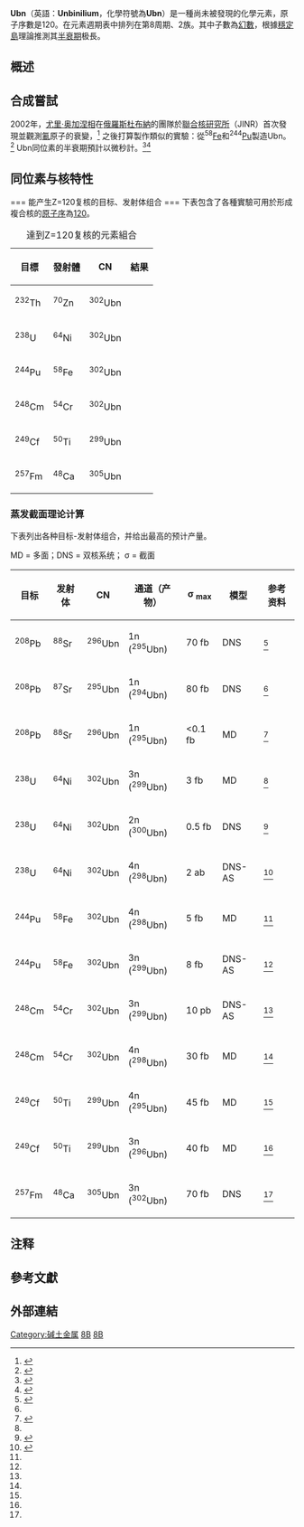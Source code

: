 {{pp-vandalism|expiry=2023-03-26T19:32:48+00:00|small=yes}}
{{Infobox element
|name=Ubn
|enname=Unbinilium
|number=120
|symbol=Ubn
|left=[[Uue|Uue]]
|right=[[Ubu|Ubu]]
|above=[[鐳|鐳]]
|below=(Usn)
|series=未知
|predicted series=鹼土金屬
|series comment=可能為[[鹼土金屬|鹼土金屬]]
|group=2
|period=8
|block=s
|phase color=
|appearance=
|image name=
|image size=
|image name comment=
|image name 2=
|image size 2=
|image name 2 comment=
|atomic mass=
|atomic mass 2=
|atomic mass comment=未知
|electron configuration= [[[Og|[Og]]] 8s<sup>2</sup><br />（預測<ref name=Haire/>）
|electrons per shell=2, 8, 18, 32, 32, 18, 8, 2<br />（預測）
|color=
|phase=固體
|phase comment=（預測）<ref name=Haire/>
|density gplstp=
|density gpcm3nrt=7（預測）<ref name=Haire/>
|density gpcm3nrt 2=
|density gpcm3nrt 3=
|density gpcm3mp=
|melting point K=953
|melting point C=680
|melting point F=1256（預測）<ref name=Haire/>
|melting point pressure=
|sublimation point K=
|sublimation point C=
|sublimation point F=
|sublimation point pressure=
|boiling point K=
|boiling point C=
|boiling point F=
|boiling point pressure=
|triple point K=
|triple point kPa=
|triple point K 2=
|triple point kPa 2=
|critical point K=
|critical point MPa=
|heat fusion=
|heat fusion 2=
|heat fusion pressure=
|heat vaporization=
|heat vaporization pressure=
|heat capacity=
|heat capacity pressure=
|vapor pressure 1=
|vapor pressure 10=
|vapor pressure 100=
|vapor pressure 1 k=
|vapor pressure 10 k=
|vapor pressure 100 k=
|vapor pressure comment=
|crystal structure=
|oxidation states='''2''', 4（預測）<ref name=Haire>{{cite book| title = The Chemistry of the Actinide and Transactinide Elements| editor1-last = Morss|editor2-first = Norman M.| editor2-last = Edelstein| editor3-last = Fuger|editor3-first = Jean| last = Haire|first = Richard G.| chapter = Transactinides and the future elements| publisher = [[Springer_Science+Business_Media|Springer Science+Business Media]]| year = 2006| isbn = 1-4020-3555-1| location = Dordrecht, The Netherlands| edition = 3rd| ref = CITEREFHaire2006}}</ref>
|oxidation states comment=
|electronegativity=
|number of ionization energies=1
|1st ionization energy=578.9（預測）<ref name=Haire/>
|2nd ionization energy=
|3rd ionization energy=
|atomic radius=200（預測）<ref name=Haire/>
|atomic radius calculated=
|covalent radius=
|Van der Waals radius=
|physical properties =
|magnetic ordering=
|electrical resistivity=
|electrical resistivity at 0=
|electrical resistivity at 20=
|thermal conductivity=
|thermal conductivity 2=
|thermal diffusivity=
|thermal expansion=
|thermal expansion at 25=
|speed of sound=
|speed of sound rod at 20=
|speed of sound rod at r.t.=
|Tensile strength=
|Young's modulus=
|Shear modulus=
|Bulk modulus=
|Poisson ratio=
|Mohs hardness=
|Vickers hardness=
|Brinell hardness=
|CAS number=
|isotopes=
{{Elementbox_isotopes_decay | mn=295| sym=Ubn  | isotope_comment =<small>{{nowrap|（預測）}}</small> | isotope_ref =<ref name="EXON">{{cite conference |title=Remarks on the Fission Barriers of SHN and Search for Element 120 |first1=S. |last1=Hofmann |first2=S. |last2=Heinz |first3=R. |last3=Mann |first4=J. |last4=Maurer |first5=G. |last5=Münzenberg |first6=S. |last6=Antalic |first7=W. |last7=Barth |first8=H. G. |last8=Burkhard |first9=L. |last9=Dahl |first10=K. |last10=Eberhardt |first11=R. |last11=Grzywacz |first12=J. H. |last12=Hamilton |first13=R. A. |last13=Henderson |first14=J. M. |last14=Kenneally |first15=B. |last15=Kindler |first16=I. |last16=Kojouharov |first17=R. |last17=Lang |first18=B. |last18=Lommel |first19=K. |last19=Miernik |first20=D. |last20=Miller |first21=K. J. |last21=Moody |first22=K. |last22=Morita |first23=K. |last23=Nishio |first24=A. G. |last24=Popeko |first25=J. B. |last25=Roberto |first26=J. |last26=Runke |first27=K. P. |last27=Rykaczewski |first28=S. |last28=Saro |first29=C. |last29=Schneidenberger |first30=H. J. |last30=Schött |first31=D. A. |last31=Shaughnessy |first32=M. A. |last32=Stoyer |first33=P. |last33=Thörle-Pospiech |first34=K. |last34=Tinschert |first35=N. |last35=Trautmann |first36=J. |last36=Uusitalo |first37=A. V. |last37=Yeremin |year=2016 |conference=Exotic Nuclei |editor-first1=Yu. E. |editor-last1=Peninozhkevich |editor-first2=Yu. G. |editor-last2=Sobolev |book-title=Exotic Nuclei: EXON-2016 Proceedings of the International Symposium on Exotic Nuclei |pages=155–164 |isbn=9789813226555}}</ref><ref name=Duellmann>http://fias.uni-frankfurt.de/kollo/Duellmann_FIAS-Kolloquium.pdf{{dead link|date=2017年11月 |bot=InternetArchiveBot |fix-attempted=yes }}</ref>| na=[[放射性同位素|syn]] | hl= 40 μs| dm1= {{衰變|α}} | de1= | pn1=291 | ps1=Og }}
{{Elementbox_isotopes_decay | mn=296 | sym=Ubn | isotope_comment =<small>{{nowrap|（預測）}}</small> | isotope_ref =<ref name=Duellmann/>| na=syn | hl=7 μs| dm1=α | de1= | pn1=292 | ps1=Og}}
|isotopes comment=
}}
'''Ubn'''（英語：'''Unbinilium'''，化學符號為'''Ubn'''）是一種尚未被發現的化學元素，原子序數是120。在元素週期表中排列在第8周期、2族。其中子數為[[幻数_(物理学)|幻數]]，根據[[穩定島|穩定島]]理論推測其[[半衰期|半衰期]]极長。

==概述==
{{Transcluded section|source=最重元素概论}}
{{:最重元素概论}}

== 合成嘗試 ==
2002年，[[尤里·奥加涅相|尤里·奥加涅相]]在[[俄羅斯|俄羅斯]][[杜布納|杜布納]]的團隊於[[聯合核研究所|聯合核研究所]]（JINR）首次發現並觀測[[鿫|鿫]]原子的衰變，<ref name="pp2002">{{cite journal|author=Oganessian, Yu. T. ''et al.极''|title=Results from the first <sup>249</sup>Cf+<sup>48</sup>Ca experiment|url=http://www.jinr.ru/publish/Preprints/2002/287(D7-2002-287)e.pdf|journal=JINR Communication|location=JINR, Dubna|year=2002|language=ru|access-date=2011-03-12|archive-date=2004-12-13|archive-url=https://web.archive.org/web/20041213100709/http://www.jinr.ru/publish/Preprints/2002/287%28D7-2002-287%29e.pdf|dead-url=yes}}</ref> 之後打算製作類似的實驗：從<sup>58</sup>[[铁|Fe]]和<sup>244</sup>[[钚|Pu]]製造Ubn。<ref>{{citenews|url=https://www.llnl.gov/str/April07/pdfs/04_07.4.pdf|title=A New Block on the Periodic Table|date=April 2007|publisher=Lawrence Livermore National Laboratory|accessdate=2008-01-18|format=PDF|archive-url=https://web.archive.org/web/20080528130457/https://www.llnl.gov/str/April07/pdfs/04_07.4.pdf|archive-date=2008-05-28|dead-url=yes}}</ref> Ubn同位素的半衰期預計以微秒計。<ref name="sciencedirect1">{{cite journal|journal=At. Data & Nucl. Data Tables |volume=94|pages=781–806|year=2008|title=Nuclear half-lives for α -radioactivity of elements with 100 ≤ Z ≤ 130|author=Chowdhury, R. P.; Samanta, C.; Basu, D.N.|doi=10.1016/j.adt.2008.01.003}}</ref><ref name=prc08ADNDT08>{{cite journal|journal=Physical Reviews C|volume=77|pages=044603|year=2008|title=Search for long lived heaviest nuclei beyond the valley of stability|first1=Roy P.|last1=Chowdhury |first2=C. |last2=Samanta |first3= D. N. |last3=Basu|doi=10.1103/PhysRevC.77.044603}}</ref>

== 同位素与核特性 ==
=== 能产生Z=120复核的目标、发射体组合 ===
下表包含了各種實驗可用於形成複合核的[[原子序|原子序]]為[[120|120]]。

{|class="wikitable" style="text-align:center;"
|+達到Z=120复核的元素組合
|-
! 目標 !! 發射體 !! CN !! 結果
|-
!<sup>232</sup>Th
|<sup>70</sup>Zn||<sup>302</sup>Ubn||{{unk|尚未嘗試}}
|-
!<sup>238</sup>U
|<sup>64</sup>Ni||<sup>302</sup>Ubn||{{no|失敗, σ < 94 fb}}
|-
!<sup>244</sup>Pu
|<sup>58</sup>Fe||<sup>302</sup>Ubn||{{no|失敗, σ < 0.4 pb}}
|-
!<sup>248</sup>Cm
|<sup>54</sup>Cr||<sup>302</sup>Ubn||{{unk|尚未嘗試}}
|-
!<sup>249</sup>Cf
|<sup>50</sup>Ti||<sup>299</sup>Ubn||{{unk|尚未嘗試}}
|-
!<sup>257</sup>Fm
|<sup>48</sup>Ca||<sup>305</sup>Ubn||{{unk|尚未嘗試}}
|}<!--Please use {{no|Failure to date}} for reactions which have been tried but failed, and {{yes|Successful reaction}} for successes, thanks-->

=== 蒸发截面理论计算 ===
下表列出各种目标-发射体组合，并给出最高的预计产量。

MD = 多面；DNS = 双核系统； σ = 截面
{|class=wikitable style=text-align:center
|-
!目标!!发射体!!CN!!通道（产物）!!σ <sub>max</sub>!!模型!!参考资料
|-
!<sup>208</sup>Pb
|<sup>88</sup>Sr||<sup>296</sup>Ubn||1n (<sup>295</sup>Ubn)||70 fb||DNS||<ref name=FengColdFusion>{{cite journal|arxiv=0707.2588|doi=10.1103/PhysRevC.76.044606|title=Formation of superheavy nuclei in cold fusion reactions|year=2007|author=Feng, Zhao-Qing|journal=Physical Review C|volume=76|pages=044606|last2=Jin|first2=Gen-Ming|last3=Li|first3=Jun-Qing|last4=Scheid|first4=Werner}}</ref>
|-
!<sup>208</sup>Pb
|<sup>87</sup>Sr||<sup>295</sup>Ubn||1n (<sup>294</sup>Ubn)||80 fb||DNS||<ref name=FengColdFusion />
|-
!<sup>208</sup>Pb
|<sup>88</sup>Sr||<sup>296</sup>Ubn||1n (<sup>295</sup>Ubn) ||<0.1 fb||MD||<ref name=ZG>{{cite journal|arxiv=0807.2537|doi=10.1103/PhysRevC.78.034610|title=Synthesis of superheavy nuclei: A search for new production reactions|year=2008|journal=Physical Review C|volume=78|pages=034610|author=Zagebraev, V; Greiner, W}}</ref>
|-
!<sup>238</sup>U
|<sup>64</sup>Ni||<sup>302</sup>Ubn||3n (<sup>299</sup>Ubn) ||3 fb||MD||<ref name=ZG />
|-
!<sup>238</sup>U
|<sup>64</sup>Ni||<sup>302</sup>Ubn||2n (<sup>300</sup>Ubn)||0.5 fb||DNS||<ref name=FengHotFusion>{{cite journal|arxiv=0803.1117|doi=10.1016/j.nuclphysa.2008.11.003|title=Production of heavy and superheavy nuclei in massive fusion reactions|year=2009|author=Feng, Z|journal=Nuclear Physics A|volume=816|pages=33|last2=Jin|first2=G|last3=Li|first3=J|last4=Scheid|first4=W}}</ref>
|-
!<sup>238</sup>U
|<sup>64</sup>Ni||<sup>302</sup>Ubn||4n (<sup>298</sup>Ubn)||2 ab||DNS-AS||<ref name=Nasirov120>{{cite journal|arxiv=0812.4410|doi=10.1103/PhysRevC.79.024606|title=Quasifission and fusion-fission in reactions with massive nuclei: Comparison of reactions leading to the Z=120 element|year=2009|author=Nasirov, A. K.|journal=Physical Review C|volume=79|pages=024606|last2=Giardina|first2=G.|last3=Mandaglio|first3=G.|last4=Manganaro|first4=M.|last5=Hanappe|first5=F.|last6=Heinz|first6=S.|last7=Hofmann|first7=S.|last8=Muminov|first8=A.|last9=Scheid|first9=W.}}</ref>
|-
!<sup>244</sup>Pu
|<sup>58</sup>Fe||<sup>302</sup>Ubn||4n (<sup>298</sup>Ubn) ||5 fb||MD||<ref name=ZG />
|-
!<sup>244</sup>Pu
|<sup>58</sup>Fe||<sup>302</sup>Ubn||3n (<sup>299</sup>Ubn)||8 fb||DNS-AS||<ref name=Nasirov120 />
|-
!<sup>248</sup>Cm
|<sup>54</sup>Cr||<sup>302</sup>Ubn||3n (<sup>299</sup>Ubn)||10 pb||DNS-AS||<ref name=Nasirov120 />
|-
!<sup>248</sup>Cm
|<sup>54</sup>Cr||<sup>302</sup>Ubn||4n (<sup>298</sup>Ubn) ||30 fb||MD||<ref name=ZG />
|-
!<sup>249</sup>Cf
|<sup>50</sup>Ti||<sup>299</sup>Ubn||4n (<sup>295</sup>Ubn) ||45 fb||MD||<ref name=ZG />
|-
!<sup>249</sup>Cf
|<sup>50</sup>Ti||<sup>299</sup>Ubn||3n (<sup>296</sup>Ubn) ||40 fb||MD||<ref name=ZG />
|-
!<sup>257</sup>Fm
|<sup>48</sup>Ca ||<sup>305</sup>Ubn||3n (<sup>302</sup>Ubn)||70 fb||DNS||<ref name=FengHotFusion />
|}

==注释==
{{notelist}}

== 參考文獻 ==
{{reflist}}
{{Include|穩定元素島元素#參見|yes}}

==外部連結==
{{Elements.links|120}}
{{擴展元素週期表 | model=nefedov|number=173|no mark=yes}}

[[Category:碱土金属|Category:碱土金属]]
[[Category:第8周期元素|8B]]
[[Category:化学元素|8B]]